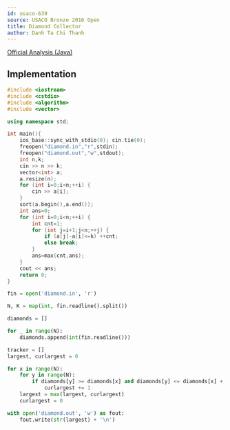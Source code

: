 ```yaml
---
id: usaco-639
source: USACO Bronze 2016 Open
title: Diamond Collector
author: Danh Ta Chi Thanh
---
```


[Official Analysis (Java)](http://www.usaco.org/current/data/sol_diamond_bronze_open16.html)

## Implementation

<LanguageSection>

<CPPSection>

```cpp
#include <iostream>
#include <cstdio>
#include <algorithm>
#include <vector>

using namespace std;

int main(){
	ios_base::sync_with_stdio(0); cin.tie(0);
	freopen("diamond.in","r",stdin);
	freopen("diamond.out","w",stdout);
	int n,k;
	cin >> n >> k;
	vector<int> a;
	a.resize(n);
	for (int i=0;i<n;++i) {
		cin >> a[i];
	}
	sort(a.begin(),a.end());
	int ans=0;
	for (int i=0;i<n;++i) {
		int cnt=1;
		for (int j=i+1;j<n;++j) {
			if (a[j]-a[i]<=k) ++cnt;
			else break;
		}
		ans=max(cnt,ans);
	}
	cout << ans;
	return 0;
}

```

</CPPSection>

<PySection>

```py
fin = open('diamond.in', 'r')

N, K = map(int, fin.readline().split())

diamonds = []

for _ in range(N):
    diamonds.append(int(fin.readline()))

tracker = []
largest, curlargest = 0

for x in range(N):
    for y in range(N):
        if diamonds[y] >= diamonds[x] and diamonds[y] <= diamonds[x] + K:
            curlargest += 1
    largest = max(largest, curlargest)
    curlargest = 0

with open('diamond.out', 'w') as fout:
    fout.write(str(largest) + '\n')
```

</PySection>

</LanguageSection>
